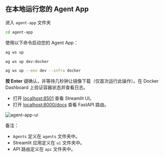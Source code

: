 ## 在本地运行您的 Agent App

进入 `agent-app` 文件夹

```bash
cd agent-app
```

使用以下命令启动您的 Agent App：

<CodeGroup>

```bash terminal
ag ws up
```

```bash shorthand
ag ws up dev:docker
```

```bash full options
ag ws up --env dev --infra docker
```

</CodeGroup>

**按 Enter** 键确认，并等待几秒钟让镜像下载（仅首次运行此操作）。在 Docker Dashboard 上验证容器状态并查看日志。

- 打开 [localhost:8501](http://localhost:8501) 查看 Streamlit UI。
- 打开 [localhost:8000/docs](http://localhost:8000/docs) 查看 FastAPI 路由。

![agent-app-ui](/images/agent-app-ui.png)

备注：

- `Agents` 定义在 `agents` 文件夹中。
- Streamlit 应用定义在 `ui` 文件夹中。
- API 路由定义在 `api` 文件夹中。